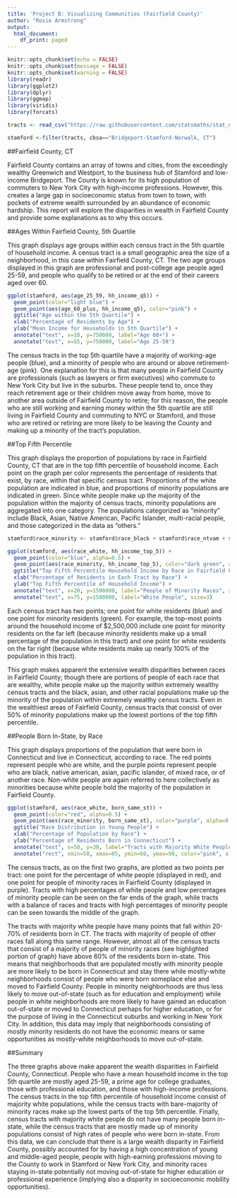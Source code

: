 ```yaml
---
title: 'Project B: Visualizing Communities (Fairfield County)'
author: "Rosie Armstrong"
output:
  html_document:
    df_print: paged
---
```


```r
knitr::opts_chunk$set(echo = FALSE)
knitr::opts_chunk$set(message = FALSE)
knitr::opts_chunk$set(warning = FALSE)
library(readr)
library(ggplot2)
library(dplyr)
library(ggmap)
library(viridis)
library(forcats)
```

```r
tracts <- read_csv("https://raw.githubusercontent.com/statsmaths/stat_data/gh-pages/acs_tract_data_2016.csv.gz")
```

```r
stamford <-filter(tracts, cbsa=="Bridgeport-Stamford-Norwalk, CT")
```
##Fairfield County, CT

Fairfield County contains an array of towns and cities, from the exceedingly wealthy Greenwich and Westport, to the business hub of Stamford and low-income Bridgeport. The County is known for its high population of commuters to New York City with high-income professions. However, this creates a large gap in socioeconomic status from town to town, with pockets of extreme wealth surrounded by an abundance of economic hardship. This report will explore the disparities in wealth in Fairfield County and provide some explanations as to why this occurs.

##Ages Within Fairfield County, 5th Quartile

This graph displays age groups within each census tract in the 5th quartile of household income. A census tract is a small geographic area the size of a neighborhood, in this case within Fairfield County, CT. The two age groups displayed in this graph are professional and post-college age people aged 25-59, and people who qualify to be retired or at the end of their careers aged over 60.

```r
ggplot(stamford, aes(age_25_59, hh_income_q5)) +
  geom_point(color="light blue") +
  geom_point(aes(age_60_plus, hh_income_q5), color="pink") +
  ggtitle("Age within the 5th Quartile") +
  xlab("Percentage of Residents by Age") +
  ylab("Mean Income for Households in 5th Quartile") +
  annotate("text", x=10, y=750000, label="Age 60+") +
  annotate("text", x=55, y=750000, label="Age 25-59")
```

The census tracts in the top 5th quartile have a majority of working-age people (blue), and a minority of people who are around or above retirement-age (pink). One explanation for this is that many people in Fairfield County are professionals (such as lawyers or firm executives) who commute to New York City but live in the suburbs. These people tend to, once they reach retirement age or their children move away from home, move to another area outside of Fairfield County to retire; for this reason, the people who are still working and earning money within the 5th quartile are still living in Fairfield County and commuting to NYC or Stamford, and those who are retired or retiring are more likely to be leaving the County and making up a minority of the tract's population.

##Top Fifth Percentile

This graph displays the proportion of populations by race in Fairfield County, CT that are in the top fifth percentile of household income. Each point on the graph per color represents the percentage of residents that exist, by race, within that specific census tract. Proportions of the white population are indicated in blue, and proportions of minority populations are indicated in green. Since white people make up the majority of the population within the majority of census tracts, minority populations are aggregated into one category. The populations categorized as "minority" include Black, Asian, Native American, Pacific Islander, multi-racial people, and those categorized in the data as "others."

```r
stamford$race_minority <- stamford$race_black + stamford$race_ntvam + stamford$race_pacif + stamford$race_multi + stamford$race_other
```

```r
ggplot(stamford, aes(race_white, hh_income_top_5)) +
  geom_point(color="blue", alpha=0.5) +
  geom_point(aes(race_minority, hh_income_top_5), color="dark green", alpha=0.5) +
  ggtitle("Top Fifth Percentile Household Income by Race in Fairfield County") +
  xlab("Percentage of Residents in Each Tract by Race") +
  ylab("Top Fifth Percentile of Household Income") +
  annotate("text", x=20, y=1500000, label="People of Minority Races", size=3) +
  annotate("text", x=75, y=1500000, label="White People", size=3)
```

Each census tract has two points; one point for white residents (blue) and one point for minority residents (green). For example, the top-most points around the household income of $2,500,000 include one point for minority residents on the far left (because minority residents make up a small percentage of the population in this tract) and one point for white residents on the far right (because white residents make up nearly 100% of the population in this tract).

This graph makes apparent the extensive wealth disparities between races in Fairfield County; though there are portions of people of each race that are wealthy, white people make up the majority within extremely wealthy census tracts and the black, asian, and other racial populations make up the minority of the population within extremely wealthy census tracts. Even in the wealthiest areas of Fairfield County, census tracts that consist of over 50% of minority populations make up the lowest portions of the top fifth percentile.

##People Born In-State, by Race

This graph displays proportions of the population that were born in Connecticut and live in Connecticut, according to race. The red points represent people who are white, and the purple points represent people who are black, native american, asian, pacific islander, of mixed race, or of another race. Non-white people are again referred to here collectively as minorities because white people hold the majority of the population in Fairfield County.

```r
ggplot(stamford, aes(race_white, born_same_st)) +
  geom_point(color="red", alpha=0.5) +
  geom_point(aes(race_minority, born_same_st), color="purple", alpha=0.5) +
  ggtitle("Race Distribution in Young People") +
  xlab("Percentage of Population by Race") +
  ylab("Percentage of Residents Born in Connecticut") +
  annotate("text", x=50, y=30, label="Tracts with Majority White People") +
  annotate("rect", xmin=50, xmax=85, ymin=60, ymax=90, color="pink", alpha=0.1)
```

The census tracts, as on the first two graphs, are plotted as two points per tract: one point for the percentage of white people (displayed in red), and one point for people of minority races in Fairfield County (displayed in purple). Tracts with high percentages of white people and low percentages of minority people can be seen on the far ends of the graph, while tracts with a balance of races and tracts with high percentages of minority people can be seen towards the middle of the graph.

The tracts with majority white people have many points that fall within 20-70% of residents born in CT. The tracts with majority of people of other races fall along this same range. However, almost all of the census tracts that consist of a majority of people of minority races (see highlighted portion of graph) have above 60% of the residents born in-state. This means that neighborhoods that are populated mostly with minority people are more likely to be born in Connecticut and stay there while mostly-white neighborhoods consist of people who were born someplace else and moved to Fairfield County. People in minority neighborhoods are thus less likely to move out-of-state (such as for education and employment) while people in white neighborhoods are more likely to have gained an education out-of-state or moved to Connecticut perhaps for higher education, or for the purpose of living in the Connecticut suburbs and working in New York City. In addition, this data may imply that neighborhoods consisting of mostly minority residents do not have the economic means or same opportunities as mostly-white neighborhoods to move out-of-state.

##Summary

The three graphs above make apparent the wealth disparities in Fairfield County, Connecticut. People who have a mean household income in the top 5th quartile are mostly aged 25-59, a prime age for college graduates, those with professional education, and those with high-income professions. The census tracts in the top fifth percentile of household income consist of majority white populations, while the census tracts with bare-majority of minority races make up the lowest parts of the top 5th percentile. Finally, census tracts with majority white people do not have many people born in-state, while the census tracts that are mostly made up of minority populations consist of high rates of people who were born in-state. From this data, we can conclude that there is a large wealth disparity in Fairfield County, possibly accounted for by having a high concentration of young and middle-aged people, people with high-earning professions moving to the County to work in Stamford or New York City, and minority races staying in-state potentially not moving out-of-state for higher education or professional experience (implying also a disparity in socioeconomic mobility opportunities).
